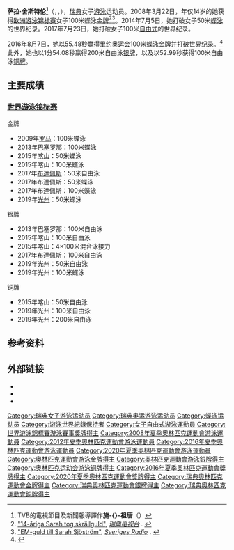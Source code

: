 {{noteTA|G1=Sports|G2=Aquatics
|1=zh-hans:舍斯特伦;zh-hk:施祖唐;zh-hant:舍斯特倫
|2=zh-hans:萨拉;zh-hk:莎娜;zh-hant:薩拉}}
{{Infobox swimmer
| name           = 萨拉·舍斯特伦<br />Sarah Sjöström
| image          = Kazan 2015 - Sjöström WR award cropped.JPG
| image_size     = 240
| alt            =
| caption        = 2015年
| fullname       = Sarah Fredrika Sjöström
| nicknames      =
| national_team  = {{SWE}}
| strokes        = [[蝶泳|蝶泳]]、[[自由泳|自由泳]]、[[蛙泳|蛙泳]]
| club           = [[Södertörns_SS|Södertörns SS]]
| birth_date     = {{Birth date and age|1993|8|17|df=y}}
| birth_place    = [[斯德哥尔摩省|斯德哥尔摩省]][[塞勒姆市|塞勒姆市]]
| death_date     =
| death_place    =
| height         = {{convert|1.85|m|ftin|abbr=on}}<ref>{{Cite web |url=http://www.bbc.co.uk/sport/olympics/2012/athletes/2e5c4981-92b3-4585-aab8-57bdaf59972c |title="bbc.co.uk/sport" |accessdate=2015-08-10 |archive-date=2016-09-03 |archive-url=https://web.archive.org/web/20160903193947/http://www.bbc.co.uk/sport/olympics/2012/athletes/2e5c4981-92b3-4585-aab8-57bdaf59972c |dead-url=no }}</ref>
| weight         = {{convert|150|lb|kg|abbr=on}}
| medaltemplates =
{{MedalSport | 女子游泳}}
{{MedalCountry | {{SWE}}}}
{{MedalCount
|[[奧林匹克運動會|奧林匹克運動會]]|1|2|1
|[[世界游泳錦標賽|世界游泳錦標賽]]|10|7|3
|[[世界短池游泳錦標賽|世界短池游泳錦標賽]]|6|4|1
|'''總計'''|'''17'''|'''13'''|'''5'''
}}
{{MedalOlympic}}
{{MedalGold|[[2016年夏季奥林匹克运动会|2016 里约]]|[[2016年夏季奧林匹克運動會女子100公尺蝶式比賽|100米蝶泳]]}}
{{MedalSilver|2016 里约|[[2016年夏季奧林匹克運動會女子200公尺自由式比賽|200米自由泳]]}}
{{MedalSilver|[[2020年夏季奧林匹克運動會|2020 東京]]|[[2020年夏季奧林匹克運動會女子50公尺自由式比賽|50米自由泳]]}}
{{MedalBronze|2016 里约|[[2016年夏季奧林匹克運動會女子100公尺自由式比賽|100米自由泳]]}}
{{MedalCompetition|[[世界游泳錦標賽|世界長池游泳錦標賽]]}}
{{MedalGold|[[2009年世界游泳錦標賽|2009 罗马]]|[[2009年世界游泳錦標賽游泳比賽|100米蝶泳]]}}
{{MedalGold|[[2013年世界游泳錦標賽|2013 巴塞罗那]]|[[2013年世界游泳錦標賽游泳比賽|100米蝶泳]]}}
{{MedalGold|[[2015年世界游泳錦標賽|2015 喀山]]|[[2015年世界游泳錦標賽|50米蝶泳]]}}
{{MedalGold|2015 喀山|100米蝶泳}}
{{MedalGold|[[2017年世界游泳錦標賽|2017 布達佩斯]]|[[2017年世界游泳錦標賽游泳比賽|50米自由泳]]}}
{{MedalGold|2017 布達佩斯|50米蝶泳}}
{{MedalGold|2017 布達佩斯|100米蝶泳}}
{{MedalGold|[[2019年世界游泳錦標賽|2019 光州]]|[[2019年世界游泳錦標賽游泳比賽|50米蝶泳]]}}
{{MedalGold|[[2022年世界游泳锦标赛|2022 布达佩斯]]|[[2022年世界游泳锦标赛游泳比赛|50米自由泳]]}}
{{MedalGold|2022 布达佩斯|50米蝶泳}}
{{MedalSilver|2013 巴塞罗那|100米自由泳}}
{{MedalSilver|2015 喀山|100米自由泳}}
{{MedalSilver|2015 喀山|4×100米混合泳接力}}
{{MedalSilver|2017 布達佩斯|100米自由泳}}
{{MedalSilver|2019 光州|50米自由泳}}
{{MedalSilver|2019 光州|100米蝶泳}}
{{MedalSilver|2022 布达佩斯|100米自由泳}}
{{MedalBronze|2015 喀山|50米自由泳}}
{{MedalBronze|2019 光州|100米自由泳}}
{{MedalBronze|2019 光州|200米自由泳}}
{{MedalCompetition|[[世界短池游泳錦標賽|世界短池游泳錦標賽]]}}
{{MedalGold|[[2014年世界短道游泳錦標賽|2014 多哈]]|200米自由泳}}
{{MedalGold|2014 多哈|50米蝶泳}}
{{MedalGold|2014 多哈|100米蝶泳}}
{{MedalGold|[[2021年世界短道游泳錦標賽|2021 阿布扎比]]|4×50米混合泳接力}}
{{MedalGold|2021 阿布扎比|4×100米混合泳接力}}
{{MedalGold|2021 阿布扎比|50米自由泳}}
{{MedalSilver|2014 多哈|100米自由泳}}
{{MedalSilver|2021 阿布扎比|100米自由泳}}
{{MedalSilver|2021 阿布扎比|50米蝶泳}}
{{MedalSilver|2021 阿布扎比|4×50米自由泳接力}}
{{MedalBronze|2021 阿布扎比|4×100米自由泳接力}}
}}
'''萨拉·舍斯特伦<ref>TVB的電視節目及新聞報導譯作'''施-{}-祖唐'''（{{cite news |url=http://news.tvb.com/sports/57aa8dc76db28c9a67c954ef |title=奪金 |publisher=TVB |language=zh-hant |accessdate=2016-08-14 |archive-date=2018-06-27 |archive-url=https://web.archive.org/web/20180627091316/http://news.tvb.com/sports/57aa8dc76db28c9a67c954ef |dead-url=no }}）</ref>'''（{{lang-sv|'''Sarah Sjöström'''}}，{{IPA-sv|ˈɧœˈstɾœm|lang}}，{{bd|1993年|8月17日||}}），[[瑞典|瑞典]]女子[[游泳|游泳]]运动员。2008年3月22日，年仅14岁的她获得[[欧洲游泳锦标赛|欧洲游泳锦标赛]]女子100米蝶泳[[金牌|金牌]]<ref>[http://svt.se/svt/jsp/Crosslink.jsp?d=21192&a=1093629 "14-åriga Sarah tog skrällguld"], ''[[瑞典电视台|瑞典电视台]]'' {{sv icon}}. {{webarchive|url=https://web.archive.org/web/20090802015835/http://svt.se/svt/jsp/Crosslink.jsp?d=21192&a=1093629 |date=2009-08-02 }}</ref><ref>[http://www.sr.se/cgi-bin/radiosporten/nyheter/artikel.asp?artikel=1967877 "EM-guld till Sarah Sjöström"], ''[[Sveriges_Radio|Sveriges Radio]]'' {{sv icon}}. {{webarchive|url=https://archive.is/20120525192505/http://www.sr.se/cgi-bin/radiosporten/nyheter/artikel.asp?artikel=1967877 |date=2012-05-25 }}</ref>。2014年7月5日，她打破女子50米[[蝶泳|蝶泳]]的世界纪录。2017年7月23日，她打破女子100米[[自由式|自由式]]的世界纪录。

2016年8月7日，她以55.48秒赢得[[里约奥运会|里约奥运会]]100米蝶泳[[金牌|金牌]]并打破[[世界纪录|世界纪录]]。<ref>{{cite web|url=http://sverigesradio.se/sida/artikel.aspx?programid=2054&artikel=6490407|title=Swimmer Sarah Sjöström wins gold in Rio - Radio Sweden|first=Sveriges|last=Radio|publisher=|accessdate=9 August 2016|archive-date=2020-05-12|archive-url=https://web.archive.org/web/20200512043448/https://sverigesradio.se/sida/artikel.aspx?programid=2054&artikel=6490407|dead-url=no}}</ref>此外，她也以1分54.08秒赢得200米自由泳[[银牌|银牌]]，以及以52.99秒获得100米自由泳[[铜牌|铜牌]]。

== 主要成绩 ==
=== [[世界游泳锦标赛|世界游泳锦标赛]] ===

;金牌
*2009年[[罗马|罗马]]：100米蝶泳
*2013年[[巴塞罗那|巴塞罗那]]：100米蝶泳
*2015年[[喀山|喀山]]：50米蝶泳
*2015年喀山：100米蝶泳
*2017年[[布達佩斯|布達佩斯]]：50米自由泳
*2017年布達佩斯：50米蝶泳
*2017年布達佩斯：100米蝶泳
*2019年[[光州廣域市|光州]]：50米蝶泳

;银牌
*2013年巴塞罗那：100米自由泳
*2015年喀山：100米自由泳
*2015年喀山：4×100米混合泳接力
*2017年布達佩斯：100米自由泳
*2019年光州：50米自由泳
*2019年光州：100米蝶泳

;铜牌
*2015年喀山：50米自由泳
*2019年光州：100米自由泳
*2019年光州：200米自由泳

== 参考资料 ==
{{Reflist}}

== 外部链接 ==
* {{Official website}}
* {{Twitter|sarahsjo|@sarahsjo}}
* {{Commons category inline|Sarah Sjöström}}

{{奥林匹克运动会游泳比赛女子100米蝶泳冠军}}

{{Authority control}}
{{DEFAULTSORT:Sjostrom, Sarah}}
[[Category:瑞典女子游泳运动员|Category:瑞典女子游泳运动员]]
[[Category:瑞典奥运游泳运动员|Category:瑞典奥运游泳运动员]]
[[Category:蝶泳运动员|Category:蝶泳运动员]]
[[Category:游泳世界紀錄保持者|Category:游泳世界紀錄保持者]]
[[Category:女子自由式游泳運動員|Category:女子自由式游泳運動員]]
[[Category:世界游泳錦標賽游泳賽事獎牌得主|Category:世界游泳錦標賽游泳賽事獎牌得主]]
[[Category:2008年夏季奧林匹克運動會游泳運動員|Category:2008年夏季奧林匹克運動會游泳運動員]]
[[Category:2012年夏季奧林匹克運動會游泳運動員|Category:2012年夏季奧林匹克運動會游泳運動員]]
[[Category:2016年夏季奧林匹克運動會游泳運動員|Category:2016年夏季奧林匹克運動會游泳運動員]]
[[Category:2020年夏季奧林匹克運動會游泳運動員|Category:2020年夏季奧林匹克運動會游泳運動員]]
[[Category:奧林匹克運動會游泳金牌得主|Category:奧林匹克運動會游泳金牌得主]]
[[Category:奧林匹克運動會游泳銀牌得主|Category:奧林匹克運動會游泳銀牌得主]]
[[Category:奥林匹克运动会游泳铜牌得主|Category:奥林匹克运动会游泳铜牌得主]]
[[Category:2016年夏季奧林匹克運動會獎牌得主|Category:2016年夏季奧林匹克運動會獎牌得主]]
[[Category:2020年夏季奧林匹克運動會獎牌得主|Category:2020年夏季奧林匹克運動會獎牌得主]]
[[Category:瑞典奧林匹克運動會金牌得主|Category:瑞典奧林匹克運動會金牌得主]]
[[Category:瑞典奧林匹克運動會銀牌得主|Category:瑞典奧林匹克運動會銀牌得主]]
[[Category:瑞典奧林匹克運動會銅牌得主|Category:瑞典奧林匹克運動會銅牌得主]]